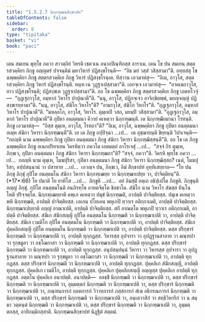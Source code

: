 ```yaml
---
title: "1.5.2.7 นิกฺกฑฺฒนสิกฺขาปท"
tableOfContents: false
sidebar:
  order: 8
type: "tipitaka"
basket: "vi"
book: "paci"
---
```



<DynamicBreadcrumb />

<Division number="124" book="paci">

<Paragraph number="428" book="paci">
เตน สมเยน พุทฺโธ ภควา สาวตฺถิยํ วิหรติ เชตวเน อนาถปิณฺฑิกสฺส อาราเม. เตน โข ปน สมเยน สตฺตรสวคฺคิยา ภิกฺขู อญฺญตรํ ปจฺจนฺติมํ มหาวิหารํ ปฏิสงฺขโรนฺติ—  “อิธ มยํ วสฺสํ วสิสฺสามา”ติ. อทฺทสํสุ โข ฉพฺพคฺคิยา ภิกฺขู สตฺตรสวคฺคิเย ภิกฺขู วิหารํ ปฏิสงฺขโรนฺเต. ทิสฺวาน เอวมาหํสุ—  “อิเม, อาวุโส, สตฺตรสวคฺคิยา ภิกฺขู วิหารํ ปฏิสงฺขโรนฺติ. หนฺท เน วุฏฺฐาเปสฺสามา”ติ. เอกจฺเจ เอวมาหํสุ—  “อาคเมถาวุโส, ยาว ปฏิสงฺขโรนฺติ; ปฏิสงฺขเต วุฏฺฐาเปสฺสามา”ติ.
</Paragraph>

<Paragraph number="429" book="paci">
อถ โข ฉพฺพคฺคิยา ภิกฺขู สตฺตรสวคฺคิเย ภิกฺขู เอตทโวจุํ—  “อุฏฺเฐถาวุโส, อมฺหากํ วิหาโร ปาปุณาตี”ติ. “นนุ, อาวุโส, ปฏิกจฺเจว อาจิกฺขิตพฺพํ, มยญฺจญฺญํ ปฏิสงฺขเรยฺยามา”ติ. “นนุ, อาวุโส, สํฆิโก วิหาโร”ติ? “อามาวุโส, สํฆิโก วิหาโร”ติ. “อุฏฺเฐถาวุโส, อมฺหากํ วิหาโร ปาปุณาตี”ติ. “มหลฺลโก, อาวุโส, วิหาโร. ตุมฺเหปิ วสถ, มยมฺปิ วสิสฺสามา”ติ. “อุฏฺเฐถาวุโส, อมฺหากํ วิหาโร ปาปุณาตี”ติ กุปิตา อนตฺตมนา คีวายํ คเหตฺวา นิกฺกฑฺฒนฺติ. เต นิกฺกฑฺฒียมานา โรทนฺติ. ภิกฺขู เอวมาหํสุ—  “กิสฺส ตุมฺเห, อาวุโส, โรทถา”ติ? “อิเม, อาวุโส, ฉพฺพคฺคิยา ภิกฺขู กุปิตา อนตฺตมนา อเมฺห สํฆิกา วิหารา นิกฺกฑฺฒนฺตี”ติ. เย เต ภิกฺขู อปฺปิจฺฉา …เป…  เต อุชฺฌายนฺติ ขิยฺยนฺติ วิปาเจนฺติ—  “กถญฺหิ นาม ฉพฺพคฺคิยา ภิกฺขู กุปิตา อนตฺตมนา ภิกฺขู สํฆิกา วิหารา นิกฺกฑฺฒิสฺสนฺตี”ติ.
</Paragraph>

<Paragraph number="430" book="paci">
อถ โข เต ภิกฺขู ฉพฺพคฺคิเย ภิกฺขู อเนกปริยาเยน วิครหิตฺวา ภควโต เอตมตฺถํ อาโรเจสุํ …เป…  “สจฺจํ กิร ตุมฺเห, ภิกฺขเว, กุปิตา อนตฺตมนา ภิกฺขู สํฆิกา วิหารา นิกฺกฑฺฒถา”ติ? “สจฺจํ, ภควา”ติ. วิครหิ พุทฺโธ ภควา …เป…  กถญฺหิ นาม ตุมฺเห, โมฆปุริสา, กุปิตา อนตฺตมนา ภิกฺขู สํฆิกา วิหารา นิกฺกฑฺฒิสฺสถ? เนตํ, โมฆปุริสา, อปฺปสนฺนานํ วา ปสาทาย …เป…  เอวญฺจ ปน, ภิกฺขเว, อิมํ สิกฺขาปทํ อุทฺทิเสยฺยาถ—
</Paragraph>

</Division>
<Division number="125" book="paci">

<Paragraph number="431" book="paci">
<Emphasis>“โย ปน ภิกฺขุ ภิกฺขุํ กุปิโต อนตฺตมโน สํฆิกา วิหารา นิกฺกฑฺเฒยฺย วา นิกฺกฑฺฒาเปยฺย วา, ปาจิตฺติยนฺ”</Emphasis>ติ. (*17*:<Emphasis>66</Emphasis>)
</Paragraph>

</Division>
<Division number="126" book="paci">

<Paragraph number="432" book="paci">
<Emphasis>โย ปนา</Emphasis>ติ โย ยาทิโส …เป…  <Emphasis>ภิกฺขู</Emphasis>ติ …เป…  อยํ อิมสฺมิํ อตฺเถ อธิปฺเปโต ภิกฺขูติ.
</Paragraph>

<Paragraph number="433" book="paci">
<Emphasis>ภิกฺขุนฺ</Emphasis>ติ อญฺญํ ภิกฺขุํ.
</Paragraph>

<Paragraph number="434" book="paci">
<Emphasis>กุปิโต อนตฺตมโน</Emphasis>ติ อนภิรทฺโธ อาหตจิตฺโต ขิลชาโต.
</Paragraph>

<Paragraph number="435" book="paci">
<Emphasis>สํฆิโก</Emphasis> นาม วิหาโร สํฆสฺส ทินฺโน โหติ ปริจฺจตฺโต.
</Paragraph>

<Paragraph number="436" book="paci">
<Emphasis>นิกฺกฑฺเฒยฺยา</Emphasis>ติ คพฺเภ คเหตฺวา ปมุขํ นิกฺกฑฺฒติ, อาปตฺติ ปาจิตฺติยสฺส. ปมุเข คเหตฺวา พหิ นิกฺกฑฺฒติ, อาปตฺติ ปาจิตฺติยสฺส. เอเกน ปโยเคน พหุเกปิ ทฺวาเร อติกฺกาเมติ, อาปตฺติ ปาจิตฺติยสฺส.
</Paragraph>

<Paragraph number="437" book="paci">
<Emphasis>นิกฺกฑฺฒาเปยฺยา</Emphasis>ติ อญฺญํ อาณาเปติ, อาปตฺติ ปาจิตฺติยสฺส. สกิํ อาณตฺโต พหุเกปิ ทฺวาเร อติกฺกาเมติ, อาปตฺติ ปาจิตฺติยสฺส.
</Paragraph>

</Division>
<Division number="127" book="paci">

<Paragraph number="438" book="paci">
สํฆิเก สํฆิกสญฺญี กุปิโต อนตฺตมโน นิกฺกฑฺฒติ วา นิกฺกฑฺฒาเปติ วา, อาปตฺติ ปาจิตฺติยสฺส. สํฆิเก เวมติโก กุปิโต อนตฺตมโน นิกฺกฑฺฒติ วา นิกฺกฑฺฒาเปติ วา, อาปตฺติ ปาจิตฺติยสฺส. สํฆิเก ปุคฺคลิกสญฺญี กุปิโต อนตฺตมโน นิกฺกฑฺฒติ วา นิกฺกฑฺฒาเปติ วา, อาปตฺติ ปาจิตฺติยสฺส.
</Paragraph>

<Paragraph number="439" book="paci">
ตสฺส ปริกฺขารํ นิกฺกฑฺฒติ วา นิกฺกฑฺฒาเปติ วา, อาปตฺติ ทุกฺกฏสฺส. วิหารสฺส อุปจารา วา อุปฏฺฐานสาลาย วา มณฺฑปา วา รุกฺขมูลา วา อชฺโฌกาสา วา นิกฺกฑฺฒติ วา นิกฺกฑฺฒาเปติ วา, อาปตฺติ ทุกฺกฏสฺส. ตสฺส ปริกฺขารํ นิกฺกฑฺฒติ วา นิกฺกฑฺฒาเปติ วา, อาปตฺติ ทุกฺกฏสฺส. อนุปสมฺปนฺนํ วิหารา วา วิหารสฺส อุปจารา วา อุปฏฺฐานสาลาย วา มณฺฑปา วา รุกฺขมูลา วา อชฺโฌกาสา วา นิกฺกฑฺฒติ วา นิกฺกฑฺฒาเปติ วา, อาปตฺติ ทุกฺกฏสฺส. ตสฺส ปริกฺขารํ นิกฺกฑฺฒติ วา นิกฺกฑฺฒาเปติ วา, อาปตฺติ ทุกฺกฏสฺส.
</Paragraph>

<Paragraph number="440" book="paci">
ปุคฺคลิเก สํฆิกสญฺญี, อาปตฺติ ทุกฺกฏสฺส. ปุคฺคลิเก เวมติโก, อาปตฺติ ทุกฺกฏสฺส. ปุคฺคลิเก ปุคฺคลิกสญฺญี อญฺญสฺส ปุคฺคลิเก อาปตฺติ ทุกฺกฏสฺส. อตฺตโน ปุคฺคลิเก อนาปตฺติ.
</Paragraph>

</Division>
<Division number="128" book="paci">

<Paragraph number="441" book="paci">
อนาปตฺติ—  อลชฺชิํ นิกฺกฑฺฒติ วา นิกฺกฑฺฒาเปติ วา, ตสฺส ปริกฺขารํ นิกฺกฑฺฒติ วา นิกฺกฑฺฒาเปติ วา, อุมฺมตฺตกํ นิกฺกฑฺฒติ วา นิกฺกฑฺฒาเปติ วา, ตสฺส ปริกฺขารํ นิกฺกฑฺฒติ วา นิกฺกฑฺฒาเปติ วา, ภณฺฑนการกํ กลหการกํ วิวาทการกํ ภสฺสการกํ สํเฆ อธิกรณการกํ นิกฺกฑฺฒติ วา นิกฺกฑฺฒาเปติ วา, ตสฺส ปริกฺขารํ นิกฺกฑฺฒติ วา นิกฺกฑฺฒาเปติ วา, อนฺเตวาสิกํ วา สทฺธิวิหาริกํ วา น สมฺมา วตฺตนฺตํ นิกฺกฑฺฒติ วา นิกฺกฑฺฒาเปติ วา, ตสฺส ปริกฺขารํ นิกฺกฑฺฒติ วา นิกฺกฑฺฒาเปติ วา, อุมฺมตฺตกสฺส, อาทิกมฺมิกสฺสาติ.

</Paragraph>
</Division>

<Paragraph number="442" type="center" book="paci">
นิกฺกฑฺฒนสิกฺขาปทํ นิฏฺฐิตํ สตฺตมํ.
</Paragraph>
